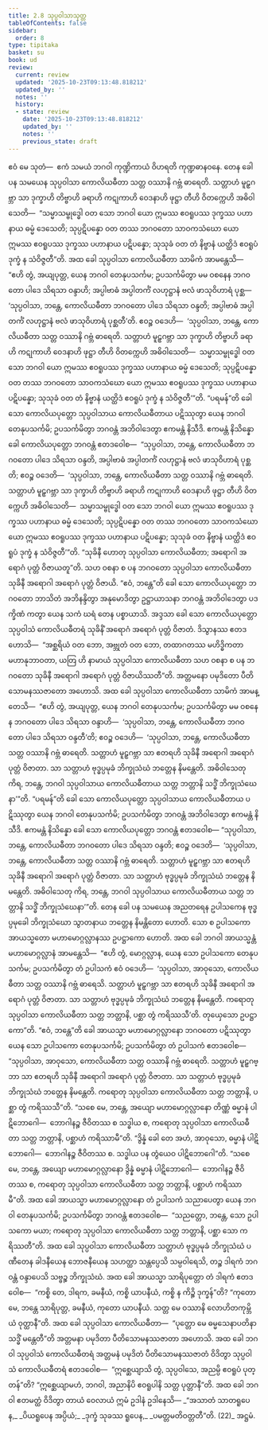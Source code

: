 ```yaml
---
title: 2.8 သုပ္ပဝါသာသုတ္တ
tableOfContents: false
sidebar:
  order: 8
type: tipitaka
basket: su
book: ud
review:
  current: review
  updated: '2025-10-23T09:13:48.818212'
  updated_by: ''
  notes: ''
  history:
  - state: review
    date: '2025-10-23T09:13:48.818212'
    updated_by: ''
    notes: ''
    previous_state: draft
---
```



<ReviewStatus review={frontmatter.review} showDetails={true} />

<HypothesisAnnotation frontmatter={frontmatter} />

<DynamicBreadcrumb />

<Division number="18" book="ud" e="ch" v="18" p="93">

<Paragraph number="116" book="ud">
ဧဝံ မေ သုတံ—  ဧကံ သမယံ ဘဂဝါ ကုဏ္ဍိကာယံ ဝိဟရတိ ကုဏ္ဍဓာနဝနေ. တေန ခေါ ပန သမယေန သုပ္ပဝါသာ ကောလိယဓီတာ သတ္တ ဝဿာနိ ဂဗ္ဘံ ဓာရေတိ. သတ္တာဟံ မူဠှဂဗ္ဘာ သာ ဒုက္ခာဟိ တိဗ္ဗာဟိ ခရာဟိ ကဋုကာဟိ ဝေဒနာဟိ ဖုဋ္ဌာ တီဟိ ဝိတက္ကေဟိ အဓိဝါသေတိ—  “သမ္မာသမ္ဗုဒ္ဓေါ ဝတ သော ဘဂဝါ ယော ဣမဿ ဧဝရူပဿ ဒုက္ခဿ ပဟာနာယ ဓမ္မံ ဒေသေတိ; သုပ္ပဋိပန္နော ဝတ တဿ ဘဂဝတော သာဝကသံဃော ယော ဣမဿ ဧဝရူပဿ ဒုက္ခဿ ပဟာနာယ ပဋိပန္နော; သုသုခံ ဝတ တံ နိဗ္ဗာနံ ယတ္ထိဒံ ဧဝရူပံ ဒုက္ခံ န သံဝိဇ္ဇတီ”တိ.
</Paragraph>

<Paragraph number="117" book="ud">
အထ ခေါ သုပ္ပဝါသာ ကောလိယဓီတာ သာမိကံ အာမန္တေသိ—  “ဧဟိ တွံ, အယျပုတ္တ, ယေန ဘဂဝါ တေနုပသင်္ကမ; ဥပသင်္ကမိတွာ မမ ဝစနေန ဘဂဝတော ပါဒေ သိရသာ ဝန္ဒာဟိ; အပ္ပါဗာဓံ အပ္ပါတင်္ကံ လဟုဋ္ဌာနံ ဗလံ ဖာသုဝိဟာရံ ပုစ္ဆ—  ‘သုပ္ပဝါသာ, ဘန္တေ, ကောလိယဓီတာ ဘဂဝတော ပါဒေ သိရသာ ဝန္ဒတိ; အပ္ပါဗာဓံ အပ္ပါတင်္ကံ လဟုဋ္ဌာနံ ဗလံ ဖာသုဝိဟာရံ ပုစ္ဆတီ’တိ. ဧဝဉ္စ ဝဒေဟိ—  ‘သုပ္ပဝါသာ, ဘန္တေ, ကောလိယဓီတာ သတ္တ ဝဿာနိ ဂဗ္ဘံ ဓာရေတိ. သတ္တာဟံ မူဠှဂဗ္ဘာ သာ ဒုက္ခာဟိ တိဗ္ဗာဟိ ခရာဟိ ကဋုကာဟိ ဝေဒနာဟိ ဖုဋ္ဌာ တီဟိ ဝိတက္ကေဟိ အဓိဝါသေတိ—  သမ္မာသမ္ဗုဒ္ဓေါ ဝတ သော ဘဂဝါ ယော ဣမဿ ဧဝရူပဿ ဒုက္ခဿ ပဟာနာယ ဓမ္မံ ဒေသေတိ; သုပ္ပဋိပန္နော ဝတ တဿ ဘဂဝတော သာဝကသံဃော ယော ဣမဿ ဧဝရူပဿ ဒုက္ခဿ ပဟာနာယ ပဋိပန္နော; သုသုခံ ဝတ တံ နိဗ္ဗာနံ ယတ္ထိဒံ ဧဝရူပံ ဒုက္ခံ န သံဝိဇ္ဇတီ’”တိ.
</Paragraph>

<Paragraph number="118" book="ud">
“ပရမန်”တိ ခေါ သော ကောလိယပုတ္တော သုပ္ပဝါသာယ ကောလိယဓီတာယ ပဋိဿုတွာ ယေန ဘဂဝါ တေနုပသင်္ကမိ; ဥပသင်္ကမိတွာ ဘဂဝန္တံ အဘိဝါဒေတွာ ဧကမန္တံ နိသီဒိ. ဧကမန္တံ နိသိန္နော ခေါ ကောလိယပုတ္တော ဘဂဝန္တံ ဧတဒဝေါစ—  “သုပ္ပဝါသာ, ဘန္တေ, ကောလိယဓီတာ ဘဂဝတော ပါဒေ သိရသာ ဝန္ဒတိ, အပ္ပါဗာဓံ အပ္ပါတင်္ကံ လဟုဋ္ဌာနံ ဗလံ ဖာသုဝိဟာရံ ပုစ္ဆတိ; ဧဝဉ္စ ဝဒေတိ—  ‘သုပ္ပဝါသာ, ဘန္တေ, ကောလိယဓီတာ သတ္တ ဝဿာနိ ဂဗ္ဘံ ဓာရေတိ. သတ္တာဟံ မူဠှဂဗ္ဘာ သာ ဒုက္ခာဟိ တိဗ္ဗာဟိ ခရာဟိ ကဋုကာဟိ ဝေဒနာဟိ ဖုဋ္ဌာ တီဟိ ဝိတက္ကေဟိ အဓိဝါသေတိ—  သမ္မာသမ္ဗုဒ္ဓေါ ဝတ သော ဘဂဝါ ယော ဣမဿ ဧဝရူပဿ ဒုက္ခဿ ပဟာနာယ ဓမ္မံ ဒေသေတိ; သုပ္ပဋိပန္နော ဝတ တဿ ဘဂဝတော သာဝကသံဃော ယော ဣမဿ ဧဝရူပဿ ဒုက္ခဿ ပဟာနာယ ပဋိပန္နော; သုသုခံ ဝတ နိဗ္ဗာနံ ယတ္ထိဒံ ဧဝရူပံ ဒုက္ခံ န သံဝိဇ္ဇတီ’”တိ.
</Paragraph>

<Paragraph number="119" book="ud">
“သုခိနီ ဟောတု သုပ္ပဝါသာ ကောလိယဓီတာ; အရောဂါ အရောဂံ ပုတ္တံ ဝိဇာယတူ”တိ. သဟ ဝစနာ စ ပန ဘဂဝတော သုပ္ပဝါသာ ကောလိယဓီတာ သုခိနီ အရောဂါ အရောဂံ ပုတ္တံ ဝိဇာယိ.
</Paragraph>

<Paragraph number="120" book="ud">
“ဧဝံ, ဘန္တေ”တိ ခေါ သော ကောလိယပုတ္တော ဘဂဝတော ဘာသိတံ အဘိနန္ဒိတွာ အနုမောဒိတွာ ဥဋ္ဌာယာသနာ ဘဂဝန္တံ အဘိဝါဒေတွာ ပဒက္ခိဏံ ကတွာ ယေန သကံ ဃရံ တေန ပစ္စာယာသိ. အဒ္ဒသာ ခေါ သော ကောလိယပုတ္တော သုပ္ပဝါသံ ကောလိယဓီတရံ သုခိနိံ အရောဂံ အရောဂံ ပုတ္တံ ဝိဇာတံ. ဒိသွာနဿ ဧတဒဟောသိ—  “အစ္ဆရိယံ ဝတ ဘော, အဗ္ဘုတံ ဝတ ဘော, တထာဂတဿ မဟိဒ္ဓိကတာ မဟာနုဘာဝတာ, ယတြ ဟိ နာမာယံ သုပ္ပဝါသာ ကောလိယဓီတာ သဟ ဝစနာ စ ပန ဘဂဝတော သုခိနီ အရောဂါ အရောဂံ ပုတ္တံ ဝိဇာယိဿတီ”တိ. အတ္တမနော ပမုဒိတော ပီတိသောမနဿဇာတော အဟောသိ.
</Paragraph>

<Paragraph number="121" book="ud">
အထ ခေါ သုပ္ပဝါသာ ကောလိယဓီတာ သာမိကံ အာမန္တေသိ—  “ဧဟိ တွံ, အယျပုတ္တ, ယေန ဘဂဝါ တေနုပသင်္ကမ; ဥပသင်္ကမိတွာ မမ ဝစနေန ဘဂဝတော ပါဒေ သိရသာ ဝန္ဒာဟိ—  ‘သုပ္ပဝါသာ, ဘန္တေ, ကောလိယဓီတာ ဘဂဝတော ပါဒေ သိရသာ ဝန္ဒတီ’တိ; ဧဝဉ္စ ဝဒေဟိ—  ‘သုပ္ပဝါသာ, ဘန္တေ, ကောလိယဓီတာ သတ္တ ဝဿာနိ ဂဗ္ဘံ ဓာရေတိ. သတ္တာဟံ မူဠှဂဗ္ဘာ သာ ဧတရဟိ သုခိနီ အရောဂါ အရောဂံ ပုတ္တံ ဝိဇာတာ. သာ သတ္တာဟံ ဗုဒ္ဓပ္ပမုခံ ဘိက္ခုသံဃံ ဘတ္တေန နိမန္တေတိ. အဓိဝါသေတု ကိရ, ဘန္တေ, ဘဂဝါ သုပ္ပဝါသာယ ကောလိယဓီတာယ သတ္တ ဘတ္တာနိ သဒ္ဓိံ ဘိက္ခုသံဃေနာ’”တိ.
</Paragraph>

<Paragraph number="122" book="ud">
“ပရမန်”တိ ခေါ သော ကောလိယပုတ္တော သုပ္ပဝါသာယ ကောလိယဓီတာယ ပဋိဿုတွာ ယေန ဘဂဝါ တေနုပသင်္ကမိ; ဥပသင်္ကမိတွာ ဘဂဝန္တံ အဘိဝါဒေတွာ ဧကမန္တံ နိသီဒိ. ဧကမန္တံ နိသိန္နော ခေါ သော ကောလိယပုတ္တော ဘဂဝန္တံ ဧတဒဝေါစ—
</Paragraph>

<Paragraph number="123" book="ud">
“သုပ္ပဝါသာ, ဘန္တေ, ကောလိယဓီတာ ဘဂဝတော ပါဒေ သိရသာ ဝန္ဒတိ; ဧဝဉ္စ ဝဒေတိ—  ‘သုပ္ပဝါသာ, ဘန္တေ, ကောလိယဓီတာ သတ္တ ဝဿာနိ ဂဗ္ဘံ ဓာရေတိ. သတ္တာဟံ မူဠှဂဗ္ဘာ သာ ဧတရဟိ သုခိနီ အရောဂါ အရောဂံ ပုတ္တံ ဝိဇာတာ. သာ သတ္တာဟံ ဗုဒ္ဓပ္ပမုခံ ဘိက္ခုသံဃံ ဘတ္တေန နိမန္တေတိ. အဓိဝါသေတု ကိရ, ဘန္တေ, ဘဂဝါ သုပ္ပဝါသာယ ကောလိယဓီတာယ သတ္တ ဘတ္တာနိ သဒ္ဓိံ ဘိက္ခုသံဃေနာ’”တိ.
</Paragraph>

<Paragraph number="124" book="ud">
တေန ခေါ ပန သမယေန အညတရေန ဥပါသကေန ဗုဒ္ဓပ္ပမုခေါ ဘိက္ခုသံဃော သွာတနာယ ဘတ္တေန နိမန္တိတော ဟောတိ. သော စ ဥပါသကော အာယသ္မတော မဟာမောဂ္ဂလ္လာနဿ ဥပဋ္ဌာကော ဟောတိ. အထ ခေါ ဘဂဝါ အာယသ္မန္တံ မဟာမောဂ္ဂလ္လာနံ အာမန္တေသိ—  “ဧဟိ တွံ, မောဂ္ဂလ္လာန, ယေန သော ဥပါသကော တေနုပသင်္ကမ; ဥပသင်္ကမိတွာ တံ ဥပါသကံ ဧဝံ ဝဒေဟိ—  ‘သုပ္ပဝါသာ, အာဝုသော, ကောလိယဓီတာ သတ္တ ဝဿာနိ ဂဗ္ဘံ ဓာရေသိ. သတ္တာဟံ မူဠှဂဗ္ဘာ သာ ဧတရဟိ သုခိနီ အရောဂါ အရောဂံ ပုတ္တံ ဝိဇာတာ. သာ သတ္တာဟံ ဗုဒ္ဓပ္ပမုခံ ဘိက္ခုသံဃံ ဘတ္တေန နိမန္တေတိ. ကရောတု သုပ္ပဝါသာ ကောလိယဓီတာ သတ္တ ဘတ္တာနိ, ပစ္ဆာ တွံ ကရိဿသီ’တိ. တုယှေသော ဥပဋ္ဌာကော”တိ.
</Paragraph>

<Paragraph number="125" book="ud">
“ဧဝံ, ဘန္တေ”တိ ခေါ အာယသ္မာ မဟာမောဂ္ဂလ္လာနော ဘဂဝတော ပဋိဿုတွာ ယေန သော ဥပါသကော တေနုပသင်္ကမိ; ဥပသင်္ကမိတွာ တံ ဥပါသကံ ဧတဒဝေါစ—  “သုပ္ပဝါသာ, အာဝုသော, ကောလိယဓီတာ သတ္တ ဝဿာနိ ဂဗ္ဘံ ဓာရေတိ. သတ္တာဟံ မူဠှဂဗ္ဘာ သာ ဧတရဟိ သုခိနီ အရောဂါ အရောဂံ ပုတ္တံ ဝိဇာတာ. သာ သတ္တာဟံ ဗုဒ္ဓပ္ပမုခံ ဘိက္ခုသံဃံ ဘတ္တေန နိမန္တေတိ. ကရောတု သုပ္ပဝါသာ ကောလိယဓီတာ သတ္တ ဘတ္တာနိ, ပစ္ဆာ တွံ ကရိဿသီ”တိ.
</Paragraph>

<Paragraph number="126" book="ud">
“သစေ မေ, ဘန္တေ, အယျော မဟာမောဂ္ဂလ္လာနော တိဏ္ဏံ ဓမ္မာနံ ပါဋိဘောဂေါ—  ဘောဂါနဉ္စ ဇီဝိတဿ စ သဒ္ဓါယ စ, ကရောတု သုပ္ပဝါသာ ကောလိယဓီတာ သတ္တ ဘတ္တာနိ, ပစ္ဆာဟံ ကရိဿာမီ”တိ. “ဒွိန္နံ ခေါ တေ အဟံ, အာဝုသော, ဓမ္မာနံ ပါဋိဘောဂေါ—  ဘောဂါနဉ္စ ဇီဝိတဿ စ. သဒ္ဓါယ ပန တွံယေဝ ပါဋိဘောဂေါ”တိ.
</Paragraph>

<Paragraph number="127" book="ud">
“သစေ မေ, ဘန္တေ, အယျော မဟာမောဂ္ဂလ္လာနော ဒွိန္နံ ဓမ္မာနံ ပါဋိဘောဂေါ—  ဘောဂါနဉ္စ ဇီဝိတဿ စ, ကရောတု သုပ္ပဝါသာ ကောလိယဓီတာ သတ္တ ဘတ္တာနိ, ပစ္ဆာဟံ ကရိဿာမီ”တိ.
</Paragraph>

<Paragraph number="128" book="ud">
အထ ခေါ အာယသ္မာ မဟာမောဂ္ဂလ္လာနော တံ ဥပါသကံ သညာပေတွာ ယေန ဘဂဝါ တေနုပသင်္ကမိ; ဥပသင်္ကမိတွာ ဘဂဝန္တံ ဧတဒဝေါစ—  “သညတ္တော, ဘန္တေ, သော ဥပါသကော မယာ; ကရောတု သုပ္ပဝါသာ ကောလိယဓီတာ သတ္တ ဘတ္တာနိ, ပစ္ဆာ သော ကရိဿတီ”တိ.
</Paragraph>

<Paragraph number="129" book="ud">
အထ ခေါ သုပ္ပဝါသာ ကောလိယဓီတာ သတ္တာဟံ ဗုဒ္ဓပ္ပမုခံ ဘိက္ခုသံဃံ ပဏီတေန ခါဒနီယေန ဘောဇနီယေန သဟတ္ထာ သန္တပ္ပေသိ သမ္ပဝါရေသိ, တဉ္စ ဒါရကံ ဘဂဝန္တံ ဝန္ဒာပေသိ သဗ္ဗဉ္စ ဘိက္ခုသံဃံ.
</Paragraph>

<Paragraph number="130" book="ud">
အထ ခေါ အာယသ္မာ သာရိပုတ္တော တံ ဒါရကံ ဧတဒဝေါစ—  “ကစ္စိ တေ, ဒါရက, ခမနီယံ, ကစ္စိ ယာပနီယံ, ကစ္စိ န ကိဉ္စိ ဒုက္ခန်”တိ? “ကုတော မေ, ဘန္တေ သာရိပုတ္တ, ခမနီယံ, ကုတော ယာပနီယံ. သတ္တ မေ ဝဿာနိ လောဟိတကုမ္ဘိယံ ဝုတ္ထာနီ”တိ.
</Paragraph>

<Paragraph number="131" book="ud">
အထ ခေါ သုပ္ပဝါသာ ကောလိယဓီတာ—  “ပုတ္တော မေ ဓမ္မသေနာပတိနာ သဒ္ဓိံ မန္တေတီ”တိ အတ္တမနာ ပမုဒိတာ ပီတိသောမနဿဇာတာ အဟောသိ. အထ ခေါ ဘဂဝါ သုပ္ပဝါသံ ကောလိယဓီတရံ အတ္တမနံ ပမုဒိတံ ပီတိသောမနဿဇာတံ ဝိဒိတွာ သုပ္ပဝါသံ ကောလိယဓီတရံ ဧတဒဝေါစ—  “ဣစ္ဆေယျာသိ တွံ, သုပ္ပဝါသေ, အညမ္ပိ ဧဝရူပံ ပုတ္တန်”တိ? “ဣစ္ဆေယျာမဟံ, ဘဂဝါ, အညာနိပိ ဧဝရူပါနိ သတ္တ ပုတ္တာနီ”တိ.
</Paragraph>

<Paragraph number="132" book="ud">
အထ ခေါ ဘဂဝါ ဧတမတ္ထံ ဝိဒိတွာ တာယံ ဝေလာယံ ဣမံ ဥဒါနံ ဥဒါနေသိ—
</Paragraph>

<Paragraph number="133" type="verses" book="ud">
_“အသာတံ သာတရူပေန,_  
_ပိယရူပေန အပ္ပိယံ;_  
_ဒုက္ခံ သုခဿ ရူပေန,_  
_ပမတ္တမတိဝတ္တတီ”တိ. (22)_  


</Paragraph>
</Division>

<Paragraph number="134" type="center" book="ud">
အဋ္ဌမံ.
</Paragraph>